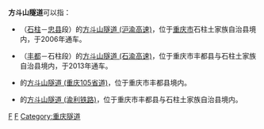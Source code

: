 '''方斗山隧道'''可以指：

* {{China Expwy Name|G50}}（[[石柱土家族自治县|石柱]]－[[忠县|忠县]]段）的[[方斗山隧道_(沪渝高速)|方斗山隧道 (沪渝高速)]]，位于[[重庆市|重庆市]]石柱土家族自治县境内，于2006年通车。
* {{China Expwy Name|G5021}}（[[丰都县|丰都]]－石柱段）的[[方斗山隧道_(石渝高速)|方斗山隧道 (石渝高速)]]，位于重庆市丰都县与石柱土家族自治县境内，于2013年通车。
* {{中国省道名|105|P=重庆}}的[[方斗山隧道_(重庆105省道)|方斗山隧道 (重庆105省道)]]，位于重庆市丰都县境内。
* {{中国铁路名|渝利铁路}}的[[方斗山隧道_(渝利铁路)|方斗山隧道 (渝利铁路)]]，位于重庆市丰都县与石柱土家族自治县境内。

{{Disambiguation|Cat=五字隧道消歧义}}
[[Category:中国公路隧道|F]]
[[Category:中国铁路隧道|F]]
[[Category:重庆隧道|Category:重庆隧道]]